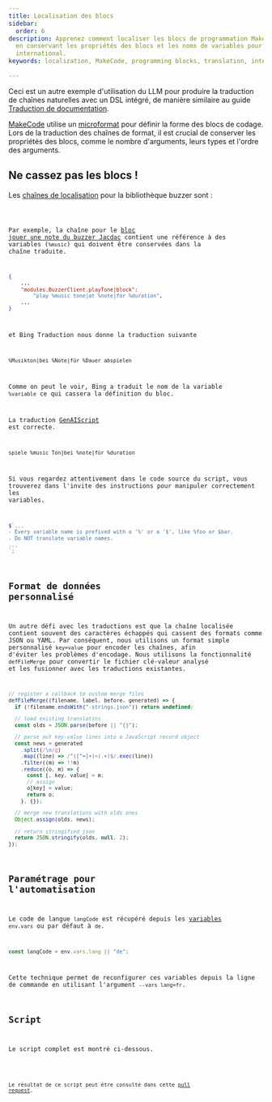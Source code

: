 ```yaml
---
title: Localisation des blocs
sidebar:
  order: 6
description: Apprenez comment localiser les blocs de programmation MakeCode tout
  en conservant les propriétés des blocs et les noms de variables pour un public
  international.
keywords: localization, MakeCode, programming blocks, translation, internationalization

---
```



Ceci est un autre exemple d'utilisation du LLM pour produire la traduction de chaînes naturelles avec un DSL intégré, de manière similaire au guide [Traduction de documentation](../../case-studies/documentation-translations/).

[MakeCode](https://makecode.com) utilise un [microformat](https://makecode.com/defining-blocks) pour définir la forme des blocs de codage. Lors de la traduction des chaînes de format, il est crucial de conserver les propriétés des blocs, comme le nombre d'arguments, leurs types et l'ordre des arguments.

## Ne cassez pas les blocs !

Les [chaînes de localisation](https://github.com/microsoft/pxt-jacdac/blob/45d3489c0b96ed0f74c9bbea53fb0714ae9f7fcc/buzzer/_locales/jacdac-buzzer-strings.json#L1) pour la bibliothèque buzzer sont :

<Code title="jacdac-buzzer-strings.json" code={stringsJson} wrap={true} lang="json" />

Par exemple, la chaîne pour le [bloc jouer une note du buzzer Jacdac](https://github.com/microsoft/pxt-jacdac/blob/45d3489c0b96ed0f74c9bbea53fb0714ae9f7fcc/buzzer/_locales/jacdac-buzzer-strings.json#L5-L6) contient une référence à des variables (`%music`) qui doivent être conservées dans la chaîne traduite.

```json
{
    ...
    "modules.BuzzerClient.playTone|block":
        "play %music tone|at %note|for %duration",
    ...
}
```

et Bing Traduction nous donne la traduction suivante

```txt title="Bing Translator"
%Musikton|bei %Note|für %Dauer abspielen
```

Comme on peut le voir, Bing a traduit le nom de la variable `%variable` ce qui cassera la définition du bloc.

La traduction [GenAIScript](https://github.com/microsoft/pxt-jacdac/blob/45d3489c0b96ed0f74c9bbea53fb0714ae9f7fcc/buzzer/_locales/de/jacdac-buzzer-strings.json#L5) est correcte.

```txt title="GenAIScript"
spiele %music Ton|bei %note|für %duration
```

Si vous regardez attentivement dans le code source du script, vous trouverez dans l'invite des instructions pour manipuler correctement les variables.

```js title="block-translator.genai.mjs"
$`...
- Every variable name is prefixed with a '%' or a '$', like %foo or $bar.
- Do NOT translate variable names.
...
`;
```

## Format de données personnalisé

Un autre défi avec les traductions est que la chaîne localisée contient souvent des caractères échappés qui cassent des formats comme JSON ou YAML. Par conséquent, nous utilisons un format simple personnalisé `key=value` pour encoder les chaînes, afin d'éviter les problèmes d'encodage. Nous utilisons la fonctionnalité `defFileMerge` pour convertir le fichier clé-valeur analysé et les fusionner avec les traductions existantes.

```js title="block-translator.genai.mjs"
// register a callback to custom merge files
defFileMerge((filename, label, before, generated) => {
  if (!filename.endsWith("-strings.json")) return undefined;

  // load existing translatins
  const olds = JSON.parse(before || "{}");

  // parse out key-value lines into a JavaScript record object
  const news = generated
    .split(/\n/g)
    .map((line) => /^([^=]+)=(.+)$/.exec(line))
    .filter((m) => !!m)
    .reduce((o, m) => {
      const [, key, value] = m;
      // assign
      o[key] = value;
      return o;
    }, {});

  // merge new translations with olds ones
  Object.assign(olds, news);

  // return stringified json
  return JSON.stringify(olds, null, 2);
});
```

## Paramétrage pour l'automatisation

Le code de langue `langCode` est récupéré depuis les [variables](../../reference/scripts/variables/) `env.vars` ou par défaut à `de`.

```js
const langCode = env.vars.lang || "de";
```

Cette technique permet de reconfigurer ces variables depuis la ligne de commande en utilisant l'argument `--vars lang=fr`.

## Script

Le script complet est montré ci-dessous.

<Code code={scriptSource} title="block-translator.genai.mjs" wrap={true} lang="js" />

Le résultat de ce script peut être consulté dans cette [pull request](https://github.com/microsoft/pxt-jacdac/pull/108).
